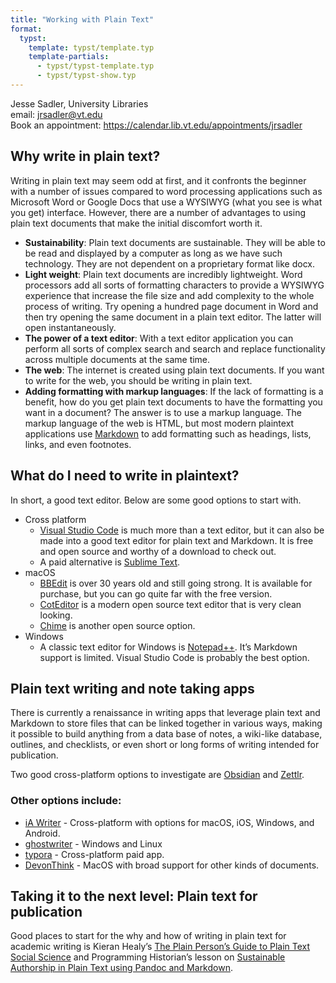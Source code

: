 ```yaml
---
title: "Working with Plain Text"
format:
  typst:
    template: typst/template.typ
    template-partials:
      - typst/typst-template.typ
      - typst/typst-show.typ
---
```


Jesse Sadler, University Libraries  
email: <jrsadler@vt.edu>  
Book an appointment: <https://calendar.lib.vt.edu/appointments/jrsadler>

## Why write in plain text?
Writing in plain text may seem odd at first, and it confronts the beginner with a number of issues compared to word processing applications such as Microsoft Word or Google Docs that use a WYSIWYG (what you see is what you get) interface. However, there are a number of advantages to using plain text documents that make the initial discomfort worth it.

- **Sustainability**: Plain text documents are sustainable. They will be able to be read and displayed by a computer as long as we have such technology. They are not dependent on a proprietary format like docx.
- **Light weight**: Plain text documents are incredibly lightweight. Word processors add all sorts of formatting characters to provide a WYSIWYG experience that increase the file size and add complexity to the whole process of writing. Try opening a hundred page document in Word and then try opening the same document in a plain text editor. The latter will open instantaneously.
- **The power of a text editor**: With a text editor application you can perform all sorts of complex search and search and replace functionality across multiple documents at the same time.
- **The web**: The internet is created using plain text documents. If you want to write for the web, you should be writing in plain text.
- **Adding formatting with markup languages**: If the lack of formatting is a benefit, how do you get plain text documents to have the formatting you want in a document? The answer is to use a markup language. The markup language of the web is HTML, but most modern plaintext applications use [Markdown](https://daringfireball.net/projects/markdown/basics) to add formatting such as headings, lists, links, and even footnotes.

## What do I need to write in plaintext?
In short, a good text editor. Below are some good options to start with.

- Cross platform
	- [Visual Studio Code](https://code.visualstudio.com) is much more than a text editor, but it can also be made into a good text editor for plain text and Markdown. It is free and open source and worthy of a download to check out.
	- A paid alternative is [Sublime Text](https://www.sublimetext.com).
- macOS
	- [BBEdit](http://www.barebones.com/products/bbedit/) is over 30 years old and still going strong. It is available for purchase, but you can go quite far with the free version.
	- [CotEditor](https://coteditor.com/) is a modern open source text editor that is very clean looking.
	- [Chime](https://www.chimehq.com) is another open source option.
- Windows
	- A classic text editor for Windows is [Notepad++](https://notepad-plus-plus.org). It's Markdown support is limited. Visual Studio Code is probably the best option.

## Plain text writing and note taking apps
There is currently a renaissance in writing apps that leverage plain text and Markdown to store files that can be linked together in various ways, making it possible to build anything from a data base of notes, a wiki-like database, outlines, and checklists, or even short or long forms of writing intended for publication.

Two good cross-platform options to investigate are [Obsidian](https://obsidian.md) and [Zettlr](https://www.zettlr.com).

### Other options include:
- [iA Writer](https://ia.net/writer) - Cross-platform with options for macOS, iOS, Windows, and Android.
- [ghostwriter](https://kde.github.io/ghostwriter/) - Windows and Linux
- [typora](https://typora.io) - Cross-platform paid app.
- [DevonThink](https://www.devontechnologies.com/apps/devonthink) - MacOS with broad support for other kinds of documents.

## Taking it to the next level: Plain text for publication
Good places to start for the why and how of writing in plain text for academic writing is Kieran Healy's [The Plain Person’s Guide to Plain Text Social Science](https://plain-text.co) and Programming Historian's lesson on [Sustainable Authorship in Plain Text using Pandoc and Markdown](https://programminghistorian.org/en/lessons/sustainable-authorship-in-plain-text-using-pandoc-and-markdown).
